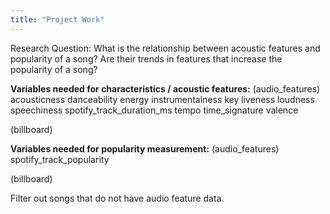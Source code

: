 ```yaml
---
title: "Project Work"
---
```


Research Question: What is the relationship between acoustic features and popularity of a song? Are their trends in features that increase the popularity of a song?

**Variables needed for characteristics / acoustic features:**
(audio_features)
acousticness
danceability
energy
instrumentalness
key
liveness
loudness
speechiness
spotify_track_duration_ms
tempo
time_signature
valence

(billboard)

**Variables needed for popularity measurement:**
(audio_features)
spotify_track_popularity

(billboard)

Filter out songs that do not have audio feature data. 


